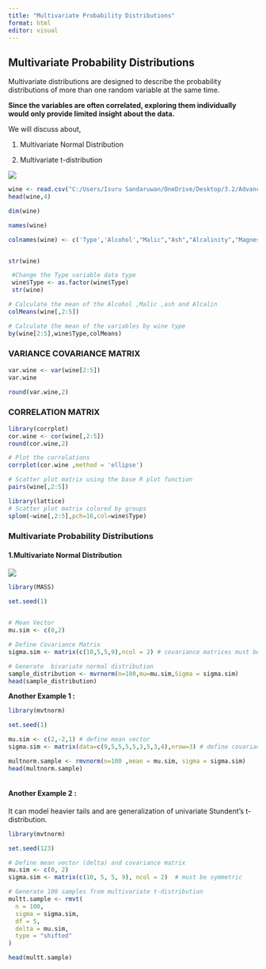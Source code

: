 ```yaml
---
title: "Multivariate Probability Distributions"
format: html
editor: visual
---
```


## Multivariate Probability Distributions

Multivariate distributions are designed to describe the probability
distributions of more than one random variable at the same time.

**Since the variables are often correlated, exploring them
individually would only provide limited insight about the data.**

We will discuss about,

 1. Multivariate Normal Distribution

2. Multivariate t-distribution

![](images/clipboard-2236867302.png)

```r
wine <- read.csv("C:/Users/Isuru Sandaruwan/OneDrive/Desktop/3.2/Advanced_Application_II/Practice/s20426/dataset/wine.txt", header=FALSE)
head(wine,4)
```

```r
dim(wine)
```

```r
names(wine)
```

```r
colnames(wine) <- c('Type','Alcohol',"Malic","Ash","Alcalinity","Magnesium","Phenols","Flavanoids","Nonflavanoids","Proanthocyanins","Color","Hue","Dilution","Proline")


str(wine)
```

```r
 #Change the Type variable data type
 wine$Type <- as.factor(wine$Type)
 str(wine)
```

```r
# Calculate the mean of the Alcohol ,Malic ,ash and Alcalin
colMeans(wine[,2:5])
```

```r
# Calculate the mean of the variables by wine type
by(wine[2:5],wine$Type,colMeans)
```

### VARIANCE COVARIANCE MATRIX

```r
var.wine <- var(wine[2:5])
var.wine
```

```r
round(var.wine,2)
```

### CORRELATION MATRIX

```r
library(corrplot)
cor.wine <- cor(wine[,2:5])
round(cor.wine,2)
```

```r
# Plot the correlations
corrplot(cor.wine ,method = 'ellipse')

```

```r
# Scatter plot matrix using the base R plot function
pairs(wine[,2:5])
```

```r
library(lattice)
# Scatter plot matrix colored by groups
splom(~wine[,2:5],pch=16,col=wine$Type)
```

### Multivariate Probability Distributions

#### 1.Multivariate Normal Distribution

![](images/clipboard-3759452134.png)

```r
library(MASS)

set.seed(1)
 

# Mean Vector
mu.sim <- c(0,2)

# Define Covariance Matrix
sigma.sim <- matrix(c(10,5,5,9),ncol = 2) # covariance matrices must be symmetric.

# Generate  bivariate normal distribution
sample_distribution <- mvrnorm(n=100,mu=mu.sim,Sigma = sigma.sim)
head(sample_distribution)
```

**Another Example 1 :**

```r
library(mvtnorm)

set.seed(1)

mu.sim <- c(2,-2,1) # define mean vector
sigma.sim <- matrix(data=c(9,5,5,5,5,3,5,3,4),nrow=3) # define covariance vector

multnorm.sample <- rmvnorm(n=100 ,mean = mu.sim, sigma = sigma.sim)
head(multnorm.sample)



```

#### Another Example 2 :

It can model heavier tails and are generalization of univariate
Stundent’s t-distribution.

```r
library(mvtnorm)

set.seed(123)

# Define mean vector (delta) and covariance matrix
mu.sim <- c(0, 2)
sigma.sim <- matrix(c(10, 5, 5, 9), ncol = 2)  # must be symmetric

# Generate 100 samples from multivariate t-distribution
multt.sample <- rmvt(
  n = 100,
  sigma = sigma.sim,
  df = 5,
  delta = mu.sim,
  type = "shifted"
)

head(multt.sample)

```
